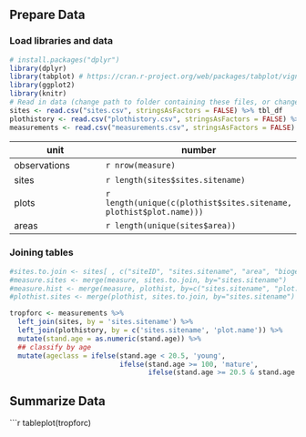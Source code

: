 
## Prepare Data

### Load libraries and data

```r
# install.packages("dplyr")
library(dplyr)
library(tabplot) # https://cran.r-project.org/web/packages/tabplot/vignettes/tabplot-vignette.html
library(ggplot2)
library(knitr)
# Read in data (change path to folder containing these files, or change working directory)
sites <- read.csv("sites.csv", stringsAsFactors = FALSE) %>% tbl_df
plothistory <- read.csv("plothistory.csv", stringsAsFactors = FALSE) %>% tbl_df
measurements <- read.csv("measurements.csv", stringsAsFactors = FALSE) %>% tbl_df
```

|unit | number | 
|----|----|
| observations | `r nrow(measure)` |
| sites |  `r length(sites$sites.sitename)` |
| plots | `r length(unique(c(plothist$sites.sitename, plothist$plot.name)))` |
| areas | `r length(unique(sites$area))` |


### Joining tables

```r

#sites.to.join <- sites[ , c("siteID", "sites.sitename", "area", "biogeog", "Koeppen", "FAOecozone")]
#measure.sites <- merge(measure, sites.to.join, by="sites.sitename")
#measure.hist <- merge(measure, plothist, by=c("sites.sitename", "plot.name"))
#plothist.sites <- merge(plothist, sites.to.join, by="sites.sitename")

tropforc <- measurements %>% 
  left_join(sites, by = 'sites.sitename') %>% 
  left_join(plothistory, by = c('sites.sitename', 'plot.name')) %>% 
  mutate(stand.age = as.numeric(stand.age)) %>% 
  ## classify by age
  mutate(ageclass = ifelse(stand.age < 20.5, 'young', 
                           ifelse(stand.age >= 100, 'mature', 
                                  ifelse(stand.age >= 20.5 & stand.age < 100, 'intermediate', NA))))


```

## Summarize Data

```r

tableplot(tropforc)
